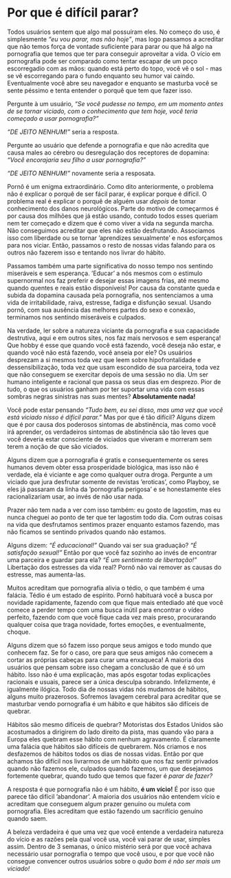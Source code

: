 # Por que é difícil parar?

Todos usuários sentem que algo mal possuíram eles. No começo do uso, é simplesmente *"eu vou parar, mas não hoje"*, mas logo passamos a acreditar que não temos força de vontade suficiente para parar ou que há algo na pornografia que temos que ter para conseguir aproveitar a vida. O vício em pornografia pode ser comparado como tentar escapar de um poço escorregadio com as mãos: quando está perto do topo, você vê o sol - mas se vê escorregando para o fundo enquanto seu humor vai caindo. Eventualmente você abre seu navegador e enquanto se masturba você se sente péssimo e tenta entender o porquê que tem que fazer isso.

Pergunte à um usuário, *"Se você pudesse no tempo, em um momento antes de se tornar viciado, com o conhecimento que tem hoje, você teria começado a usar pornografia?"*

*"DE JEITO NENHUM!"* seria a resposta.

Pergunte ao usuário que defende a pornografia e que não acredita que causa males ao cérebro ou desregulação dos receptores de dopamina: *"Você encorajaria seu filho a usar pornografia?"*

*"DE JEITO NENHUM!"* novamente seria a resposata.

Pornô é um enigma extraordinário. Como dito anteriormente, o problema não é explicar o porquê de ser fácil parar, é explicar porque é difícil. O problema real é explicar o porquê de alguém usar *depois* de tomar conhecimento dos danos neurológicos. Parte do motivo de começarmos é por causa dos milhões que já estão usando, contudo todos esses queriam nem ter começado e dizem que é como viver a vida na segunda marcha. Não conseguimos acreditar que eles não estão desfrutando. Associamos isso com liberdade ou se tornar ’aprendizes sexualmente’ e nos esforçamos para nos viciar. Então, passamos o resto de nossas vidas falando para os outros não fazerem isso e tentando nos livrar do hábito.

Passamos também uma parte significativa do nosso tempo nos sentindo miseráveis e sem esperança. ’Educar’ a nós mesmos com o estimulo supernormal nos faz preferir e desejar essas imagens frias, até mesmo quando quentes e reais estão disponíveis! Por causa da constante queda e subida da dopamina causada pela pornografia, nos sentenciamos a uma vida de irritabilidade, raiva, estresse, fadiga e disfunção sexual. Usando pornô, com sua ausência das melhores partes do sexo e conexão, terminamos nos sentindo miseráveis e culpados.

Na verdade, ler sobre a natureza viciante da pornografia e sua capacidade destrutiva, aqui e em outros sites, nos faz mais nervosos e sem esperança! Que hobby é esse que quando você está fazendo, você deseja não estar, e quando você não está fazendo, você anseia por ele? Os usuários desprezam a si mesmos toda vez que leem sobre hipofrontalidade e dessensibilização, toda vez que usam escondido de sua parceira, toda vez que não conseguem se exercitar depois de uma sessão no dia. Um ser humano inteligente e racional que passa os seus dias em desprezo. Pior de tudo, o que os usuários ganham por ter suportar uma vida com essas sombras negras sinistras nas suas mentes?  **Absolutamente nada!**

Você pode estar pensando *"Tudo bem, eu sei disso, mas uma vez que você está viciado nisso é difícil parar."* Mas por que é tão difícil? Alguns dizem que é por causa dos poderosos sintomas de abstinência, mas como você irá aprender, os verdadeiros sintomas de abstinência são tão leves que você deveria estar consciente de viciados que viveram e morreram sem terem a noção de que são viciados.

Alguns dizem que a pornografia é gratis e consequentemente os seres humanos devem obter essa prosperidade biológica, mas isso não é verdade, ela é viciante e age como qualquer outra droga. Pergunte a um viciado que jura desfrutar somente de revistas ’eroticas’, como Playboy, se eles já passaram da linha da  ’pornografia perigosa’ e se honestamente eles racionalizariam usar, ao invés de não usar nada.

Prazer não tem nada a ver com isso também: eu gosto de lagostim, mas eu nunca cheguei ao ponto de ter que ter lagostim todo dia. Com outras coisas na vida que desfrutamos sentimos prazer enquanto estamos fazendo, mas não ficamos se sentindo privados quando não estamos.

Alguns dizem:
*"É educacional!"* Quando vai ser sua graduação?
*"É satisfação sexual!"* Então por que você faz sozinho ao invés de encontrar uma parceira e guardar para ela?
*"É um sentimento de libertação!"* Libertação dos estresses da vida real? Pornô não vai remover as causas do estresse, mas aumenta-las.

Muitos acreditam que pornografia alivia o tédio, o que também é uma falácia. Tédio é um estado de espírito. Pornô habituará você a busca por novidade rapidamente, fazendo com que fique mais entediado até que você comece a perder tempo com uma busca inútil para encontrar o vídeo perfeito, fazendo com que você fique cada vez mais preso, procurarando qualquer coisa que traga novidade, fortes emoções, e eventualmente, choque.

Alguns dizem que só fazem isso porque seus amigos e todo mundo que conhecem faz. Se for o caso, ore para que seus amigos não comecem a cortar as próprias cabeças para curar uma enxaqueca! A maioria dos usuários que pensam sobre isso chegam a conclusão de que é só um hábito. Isso não é uma explicação, mas após esgotar todas explicações racionais e usuais, parece ser a única desculpa sobrando. Infelizmente, é igualmente ilógica. Todo dia de nossas vidas nós mudamos de hábitos, alguns muito prazerosos. Sofremos lavagem cerebral para acreditar que se masturbar vendo pornografia é um hábito e que hábitos são difíceis de quebrar.

Hábitos são mesmo difíceis de quebrar? Motoristas dos Estados Unidos são acostumados a dirigirem do lado direito da pista, mas quando vão para a Europa eles quebram esse hábito com nenhum agravamento. É claramente uma falácia que hábitos são difíceis de quebrarem. Nós criamos e nos desfazemos de hábitos todos os dias de nossas vidas. Então por que achamos tão difícil nos livrarmos de um hábito que nos faz sentir privados quando não fazemos ele, culpados quando fazemos, um que desejamos fortemente quebrar, quando tudo que temos que fazer é *parar de fazer?*

A resposta é que pornografia não é um hábito, **é um vício!** É por isso que parece tão difícil ’abandonar’. A maioria dos usuários não entendem vício e acreditam que conseguem algum prazer genuíno ou muleta com pornografia. Eles acreditam que estão fazendo um sacrifício genuíno quando saem.

A beleza verdadeira é que uma vez que você entende a verdadeira natureza do vício e as razões pela qual você usa, você vai parar de usar, simples assim. Dentro de 3 semanas, o único mistério será por que você achava necessário usar pornografia o tempo que você usou, e por que você não consegue convencer outros usuários sobre o *quão bom é não ser mais um viciado!*
